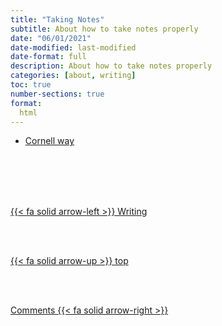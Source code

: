 ```yaml
---
title: "Taking Notes"
subtitle: About how to take notes properly
date: "06/01/2021"
date-modified: last-modified
date-format: full
description: About how to take notes properly
categories: [about, writing]
toc: true
number-sections: true
format:
  html
---
```


- [Cornell way](https://medium.goodnotes.com/study-with-ease-the-best-way-to-take-notes-2749a3e8297b){.external}





<!--- navLinks -->
<br><br>
<div class=row>
<br>
<div class='column left previous'>
<br>
[{{< fa solid arrow-left >}} Writing](/learning/learning-how-writing.qmd)
<br>
</div>
<br>
<div class='column center'>
<br>
[{{< fa solid arrow-up >}} top](#top)
<br>
</div>
<br>
<div class='column right next'>
<br>
[Comments {{< fa solid arrow-right >}}](/learning/learning-how-write-comments.qmd)
<br>
</div>
<br>
</div>
